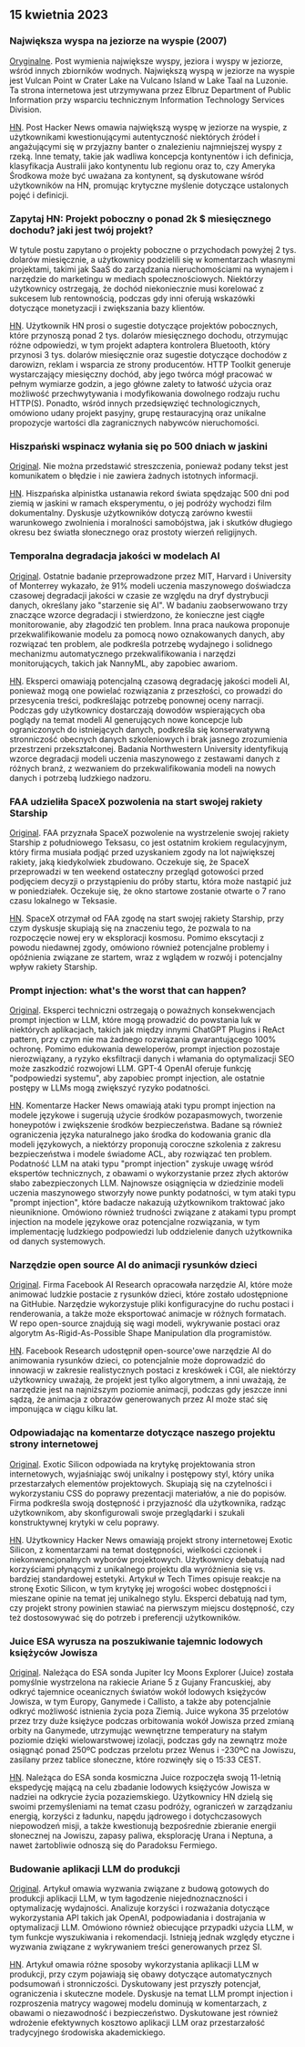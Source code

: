 

<CallToAction />

<Steps>

## 15 kwietnia 2023

### Największa wyspa na jeziorze na wyspie (2007)

[Oryginalne](https://www.elbruz.org/special-projects/islands-and-lakes/).
Post wymienia największe wyspy, jeziora i wyspy w jeziorze, wśród innych zbiorników wodnych. Największą wyspą w jeziorze na wyspie jest Vulcan Point w Crater Lake na Vulcano Island w Lake Taal na Luzonie. Ta strona internetowa jest utrzymywana przez Elbruz Department of Public Information przy wsparciu technicznym Information Technology Services Division.

[HN](http://news.ycombinator.com/item?id=35567026).
Post Hacker News omawia największą wyspę w jeziorze na wyspie, z użytkownikami kwestionującymi autentyczność niektórych źródeł i angażującymi się w przyjazny banter o znalezieniu najmniejszej wyspy z rzeką. Inne tematy, takie jak wadliwa koncepcja kontynentów i ich definicja, klasyfikacja Australii jako kontynentu lub regionu oraz to, czy Ameryka Środkowa może być uważana za kontynent, są dyskutowane wśród użytkowników na HN, promując krytyczne myślenie dotyczące ustalonych pojęć i definicji.

### Zapytaj HN: Projekt poboczny o ponad 2k $ miesięcznego dochodu? jaki jest twój projekt?

W tytule postu zapytano o projekty poboczne o przychodach powyżej 2 tys. dolarów miesięcznie, a użytkownicy podzielili się w komentarzach własnymi projektami, takimi jak SaaS do zarządzania nieruchomościami na wynajem i narzędzie do marketingu w mediach społecznościowych. Niektórzy użytkownicy ostrzegają, że dochód niekoniecznie musi korelować z sukcesem lub rentownością, podczas gdy inni oferują wskazówki dotyczące monetyzacji i zwiększania bazy klientów.

[HN](http://news.ycombinator.com/item?id=35567822).
Użytkownik HN prosi o sugestie dotyczące projektów pobocznych, które przynoszą ponad 2 tys. dolarów miesięcznego dochodu, otrzymując różne odpowiedzi, w tym projekt adaptera kontrolera Bluetooth, który przynosi 3 tys. dolarów miesięcznie oraz sugestie dotyczące dochodów z darowizn, reklam i wsparcia ze strony producentów. HTTP Toolkit generuje wystarczający miesięczny dochód, aby jego twórca mógł pracować w pełnym wymiarze godzin, a jego główne zalety to łatwość użycia oraz możliwość przechwytywania i modyfikowania dowolnego rodzaju ruchu HTTP(S). Ponadto, wśród innych przedsięwzięć technologicznych, omówiono udany projekt pasyjny, grupę restauracyjną oraz unikalne propozycje wartości dla zagranicznych nabywców nieruchomości.

### Hiszpański wspinacz wyłania się po 500 dniach w jaskini

[Original](https://www.cbc.ca/news/world/spain-cave-500-days-beatriz-flamini-1.6810428).
Nie można przedstawić streszczenia, ponieważ podany tekst jest komunikatem o błędzie i nie zawiera żadnych istotnych informacji.

[HN](http://news.ycombinator.com/item?id=35571481).
Hiszpańska alpinistka ustanawia rekord świata spędzając 500 dni pod ziemią w jaskini w ramach eksperymentu, o jej podróży wychodzi film dokumentalny. Dyskusje użytkowników dotyczą zarówno kwestii warunkowego zwolnienia i moralności samobójstwa, jak i skutków długiego okresu bez światła słonecznego oraz prostoty wierzeń religijnych.

### Temporalna degradacja jakości w modelach AI

[Original](https://www.nannyml.com/blog/91-of-ml-perfomance-degrade-in-time).
Ostatnie badanie przeprowadzone przez MIT, Harvard i University of Monterrey wykazało, że 91% modeli uczenia maszynowego doświadcza czasowej degradacji jakości w czasie ze względu na dryf dystrybucji danych, określany jako "starzenie się AI". W badaniu zaobserwowano trzy znaczące wzorce degradacji i stwierdzono, że konieczne jest ciągłe monitorowanie, aby złagodzić ten problem. Inna praca naukowa proponuje przekwalifikowanie modelu za pomocą nowo oznakowanych danych, aby rozwiązać ten problem, ale podkreśla potrzebę wydajnego i solidnego mechanizmu automatycznego przekwalifikowania i narzędzi monitorujących, takich jak NannyML, aby zapobiec awariom.

[HN](http://news.ycombinator.com/item?id=35566145).
Eksperci omawiają potencjalną czasową degradację jakości modeli AI, ponieważ mogą one powielać rozwiązania z przeszłości, co prowadzi do przesycenia treści, podkreślając potrzebę ponownej oceny narracji. Podczas gdy użytkownicy dostarczają dowodów wspierających oba poglądy na temat modeli AI generujących nowe koncepcje lub ograniczonych do istniejących danych, podkreśla się konserwatywną stronniczość obecnych danych szkoleniowych i brak jasnego zrozumienia przestrzeni przekształconej. Badania Northwestern University identyfikują wzorce degradacji modeli uczenia maszynowego z zestawami danych z różnych branż, z wezwaniem do przekwalifikowania modeli na nowych danych i potrzebą ludzkiego nadzoru.

### FAA udzieliła SpaceX pozwolenia na start swojej rakiety Starship

[Original](https://arstechnica.com/science/2023/04/green-light-go-spacex-receives-a-launch-license-from-the-faa-for-starship/).
FAA przyznała SpaceX pozwolenie na wystrzelenie swojej rakiety Starship z południowego Teksasu, co jest ostatnim krokiem regulacyjnym, który firma musiała podjąć przed uzyskaniem zgody na lot największej rakiety, jaką kiedykolwiek zbudowano. Oczekuje się, że SpaceX przeprowadzi w ten weekend ostateczny przegląd gotowości przed podjęciem decyzji o przystąpieniu do próby startu, która może nastąpić już w poniedziałek. Oczekuje się, że okno startowe zostanie otwarte o 7 rano czasu lokalnego w Teksasie.

[HN](http://news.ycombinator.com/item?id=35575298).
SpaceX otrzymał od FAA zgodę na start swojej rakiety Starship, przy czym dyskusje skupiają się na znaczeniu tego, że pozwala to na rozpoczęcie nowej ery w eksploracji kosmosu. Pomimo ekscytacji z powodu niedawnej zgody, omówiono również potencjalne problemy i opóźnienia związane ze startem, wraz z wglądem w rozwój i potencjalny wpływ rakiety Starship.

### Prompt injection: what's the worst that can happen?

[Original](https://simonwillison.net/2023/Apr/14/worst-that-can-happen/).
Eksperci techniczni ostrzegają o poważnych konsekwencjach prompt injection w LLM, które mogą prowadzić do powstania luk w niektórych aplikacjach, takich jak między innymi ChatGPT Plugins i ReAct pattern, przy czym nie ma żadnego rozwiązania gwarantującego 100% ochronę. Pomimo edukowania deweloperów, prompt injection pozostaje nierozwiązany, a ryzyko eksfiltracji danych i włamania do optymalizacji SEO może zaszkodzić rozwojowi LLM. GPT-4 OpenAI oferuje funkcję "podpowiedzi systemu", aby zapobiec prompt injection, ale ostatnie postępy w LLMs mogą zwiększyć ryzyko podatności.

[HN](http://news.ycombinator.com/item?id=35572290).
Komentarze Hacker News omawiają ataki typu prompt injection na modele językowe i sugerują użycie środków pozapasmowych, tworzenie honeypotów i zwiększenie środków bezpieczeństwa. Badane są również ograniczenia języka naturalnego jako środka do kodowania granic dla modeli językowych, a niektórzy proponują coroczne szkolenia z zakresu bezpieczeństwa i modele świadome ACL, aby rozwiązać ten problem. Podatność LLM na ataki typu "prompt injection" zyskuje uwagę wśród ekspertów technicznych, z obawami o wykorzystanie przez złych aktorów słabo zabezpieczonych LLM. Najnowsze osiągnięcia w dziedzinie modeli uczenia maszynowego stworzyły nowe punkty podatności, w tym ataki typu "prompt injection", które badacze nakazują użytkownikom traktować jako nieuniknione. Omówiono również trudności związane z atakami typu prompt injection na modele językowe oraz potencjalne rozwiązania, w tym implementację ludzkiego podpowiedzi lub oddzielenie danych użytkownika od danych systemowych.

### Narzędzie open source AI do animacji rysunków dzieci

[Original](https://github.com/facebookresearch/AnimatedDrawings).
Firma Facebook AI Research opracowała narzędzie AI, które może animować ludzkie postacie z rysunków dzieci, które zostało udostępnione na GitHubie. Narzędzie wykorzystuje pliki konfiguracyjne do ruchu postaci i renderowania, a także może eksportować animacje w różnych formatach. W repo open-source znajdują się wagi modeli, wykrywanie postaci oraz algorytm As-Rigid-As-Possible Shape Manipulation dla programistów.

[HN](http://news.ycombinator.com/item?id=35565681).
Facebook Research udostępnił open-source'owe narzędzie AI do animowania rysunków dzieci, co potencjalnie może doprowadzić do innowacji w zakresie realistycznych postaci z kreskówek i CGI, ale niektórzy użytkownicy uważają, że projekt jest tylko algorytmem, a inni uważają, że narzędzie jest na najniższym poziomie animacji, podczas gdy jeszcze inni sądzą, że animacja z obrazów generowanych przez AI może stać się imponująca w ciągu kilku lat.

### Odpowiadając na komentarze dotyczące naszego projektu strony internetowej

[Original](https://research.exoticsilicon.com/articles/replying_to_comments).
Exotic Silicon odpowiada na krytykę projektowania stron internetowych, wyjaśniając swój unikalny i postępowy styl, który unika przestarzałych elementów projektowych. Skupiają się na czytelności i wykorzystaniu CSS do poprawy prezentacji materiałów, a nie do popisów. Firma podkreśla swoją dostępność i przyjazność dla użytkownika, radząc użytkownikom, aby skonfigurowali swoje przeglądarki i szukali konstruktywnej krytyki w celu poprawy.

[HN](http://news.ycombinator.com/item?id=35567285).
Użytkownicy Hacker News omawiają projekt strony internetowej Exotic Silicon, z komentarzami na temat dostępności, wielkości czcionek i niekonwencjonalnych wyborów projektowych. Użytkownicy debatują nad korzyściami płynącymi z unikalnego projektu dla wyróżnienia się vs. bardziej standardowej estetyki. Artykuł w Tech Times opisuje reakcje na stronę Exotic Silicon, w tym krytykę jej wrogości wobec dostępności i mieszane opinie na temat jej unikalnego stylu. Eksperci debatują nad tym, czy projekt strony powinien stawiać na pierwszym miejscu dostępność, czy też dostosowywać się do potrzeb i preferencji użytkowników.

### Juice ESA wyrusza na poszukiwanie tajemnic lodowych księżyców Jowisza

[Original](https://www.esa.int/Science_Exploration/Space_Science/Juice/ESA_s_Juice_lifts_off_on_quest_to_discover_secrets_of_Jupiter_s_icy_moons).
Należąca do ESA sonda Jupiter Icy Moons Explorer (Juice) została pomyślnie wystrzelona na rakiecie Ariane 5 z Gujany Francuskiej, aby odkryć tajemnice oceanicznych światów wokół lodowych księżyców Jowisza, w tym Europy, Ganymede i Callisto, a także aby potencjalnie odkryć możliwość istnienia życia poza Ziemią. Juice wykona 35 przelotów przez trzy duże księżyce podczas orbitowania wokół Jowisza przed zmianą orbity na Ganymede, utrzymując wewnętrzne temperatury na stałym poziomie dzięki wielowarstwowej izolacji, podczas gdy na zewnątrz może osiągnąć ponad 250ºC podczas przelotu przez Wenus i -230ºC na Jowiszu, zasilany przez tablice słoneczne, które rozwinęły się o 15:33 CEST.

[HN](http://news.ycombinator.com/item?id=35574177).
Należąca do ESA sonda kosmiczna Juice rozpoczęła swoją 11-letnią ekspedycję mającą na celu zbadanie lodowych księżyców Jowisza w nadziei na odkrycie życia pozaziemskiego. Użytkownicy HN dzielą się swoimi przemyśleniami na temat czasu podróży, ograniczeń w zarządzaniu energią, korzyści z ładunku, napędu jądrowego i dotychczasowych niepowodzeń misji, a także kwestionują bezpośrednie zbieranie energii słonecznej na Jowiszu, zapasy paliwa, eksplorację Urana i Neptuna, a nawet żartobliwie odnoszą się do Paradoksu Fermiego.

### Budowanie aplikacji LLM do produkcji

[Original](https://huyenchip.com/2023/04/11/llm-engineering.html).
Artykuł omawia wyzwania związane z budową gotowych do produkcji aplikacji LLM, w tym łagodzenie niejednoznaczności i optymalizację wydajności. Analizuje korzyści i rozważania dotyczące wykorzystania API takich jak OpenAI, podpowiadania i dostrajania w optymalizacji LLM. Omówiono również obiecujące przypadki użycia LLM, w tym funkcje wyszukiwania i rekomendacji. Istnieją jednak względy etyczne i wyzwania związane z wykrywaniem treści generowanych przez SI.

[HN](http://news.ycombinator.com/item?id=35565212).
Artykuł omawia różne sposoby wykorzystania aplikacji LLM w produkcji, przy czym pojawiają się obawy dotyczące automatycznych podsumowań i stronniczości. Dyskutowany jest przyszły potencjał, ograniczenia i skuteczne modele. Dyskusje na temat LLM prompt injection i rozproszenia matrycy wagowej modelu dominują w komentarzach, z obawami o niezawodność i bezpieczeństwo. Dyskutowane jest również wdrożenie efektywnych kosztowo aplikacji LLM oraz przestarzałość tradycyjnego środowiska akademickiego.

</Steps>